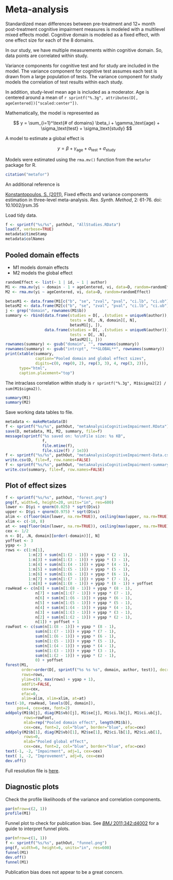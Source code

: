 # Meta-analysis

Standardized mean differences between pre-treatment and 12+ month post-treatment cognitive impairment measures is modeled with a multilevel mixed effects model.
Cognitive domain is modeled as a fixed effect, with one effect size for each of the 8 domains.

In our study, we have multiple measurements within cognitive domain.
So, data points are correlated within study.

Variance components for cognitive test and for study are included in the model.
The variance component for cognitive test assumes each test is drawn from a large population of tests.
The variance component for study models the correlation of test results within each study.

In addition, study-level mean age is included as a moderator.
Age is centered around a mean of `r sprintf("%.3g", attributes(D[, ageCentered])["scaled:center"])`.

Mathematically, the model is represented as

$$
y = \sum_{i=1}^\text{# of domains} \beta_i + \gamma_\text{age} + \sigma_\text{test} + \sigma_\text{study}
$$

A model to estimate a global effect is

$$
y = \beta + \gamma_\text{age} + \sigma_\text{test} + \sigma_\text{study}
$$

Models were estimated using the `rma.mv()` function from the `metafor` package for R.

```r
citation("metafor")
```

An additional reference is

[Konstantopoulos, S. (2011)](http://onlinelibrary.wiley.com/doi/10.1002/jrsm.35/abstract), Fixed effects and variance components estimation in three-level meta-analysis. *Res. Synth. Method*, 2: 61-76. doi: 10.1002/jrsm.35

Load tidy data.

```r
f <- sprintf("%s/%s", pathOut, "AllStudies.RData")
load(f, verbose=TRUE)
metadata$timeStamp
metadata$colNames
```


## Pooled domain effects

* M1 models domain effects
* M2 models the global effect

```r
randomEffect <- list(~ 1 | id, ~ 1 | author)
M1 <- rma.mv(yi ~ domain - 1 + ageCentered, vi, data=D, random=randomEffect, slab=slab)
M2 <- rma.mv(yi ~ ageCentered, vi, data=D, random=randomEffect)
```

```r
betasM1 <- data.frame(M1[c("b", "se", "zval", "pval", "ci.lb", "ci.ub")])
betasM2 <- data.frame(M2[c("b", "se", "zval", "pval", "ci.lb", "ci.ub")])
j <- grep("domain", rownames(M1$b))
summary <- rbind(data.frame(studies = D[, .(studies = uniqueN(author)), domain][, studies],
                            tests = D[, .N, domain][, N],
                            betasM1[j, ]),
                 data.frame(studies = D[, .(studies = uniqueN(author))][, studies],
                            tests = D[, .N],
                            betasM2[1, ]))
rownames(summary) <- gsub("domain", "", rownames(summary))
rownames(summary) <- gsub("intrcpt", "**GLOBAL**", rownames(summary))
print(xtable(summary,
             caption="Pooled domain and global effect sizes",
             digits=c(0, rep(0, 2), rep(3, 3), 4, rep(3, 2))),
      type="html",
      caption.placement="top")
```

The intraclass correlation within study is `r sprintf("%.3g", M1$sigma2[2] / sum(M1$sigma2))`.

```r
summary(M1)
summary(M2)
```

Save working data tables to file.

```r
metadata <- makeMetadata(D)
f <- sprintf("%s/%s", pathOut, "metaAnalysisCognitiveImpairment.RData")
save(D, metadata, M1, M2, summary, file=f)
message(sprintf("%s saved on: %s\nFile size: %s KB", 
                f,
                file.mtime(f),
                file.size(f) / 1e3))
f <- sprintf("%s/%s", pathOut, "metaAnalysisCognitiveImpairment-Data.csv")
write.csv(D, file=f, row.names=FALSE)
f <- sprintf("%s/%s", pathOut, "metaAnalysisCognitiveImpairment-summary.csv")
write.csv(summary, file=f, row.names=FALSE)
```


## Plot of effect sizes

```r
f <- sprintf("%s/%s", pathOut, "forest.png")
png(f, width=6, height=20, units="in", res=600)
lower <- D$yi + qnorm(0.025) * sqrt(D$vi)
upper <- D$yi + qnorm(0.975) * sqrt(D$vi)
alim <- c(floor(min(lower, na.rm=TRUE)), ceiling(max(upper, na.rm=TRUE)))
xlim <- c(-10, 8)
at <- seq(floor(min(lower, na.rm=TRUE)), ceiling(max(upper, na.rm=TRUE)), 1)
cex <- 1/2
n <- D[, .N, domain][order(-domain)][, N]
yoffset <- 3
ygap <- 3
rows <- c(1:n[1],
          1:n[2] + sum(n[1:(2 - 1)]) + ygap * (2 - 1),
          1:n[3] + sum(n[1:(3 - 1)]) + ygap * (3 - 1),
          1:n[4] + sum(n[1:(4 - 1)]) + ygap * (4 - 1),
          1:n[5] + sum(n[1:(5 - 1)]) + ygap * (5 - 1),
          1:n[6] + sum(n[1:(6 - 1)]) + ygap * (6 - 1),
          1:n[7] + sum(n[1:(7 - 1)]) + ygap * (7 - 1),
          1:n[8] + sum(n[1:(8 - 1)]) + ygap * (8 - 1)) + yoffset
rowHead <- c(n[8] + sum(n[1:(8 - 1)]) + ygap * (8 - 1),
             n[7] + sum(n[1:(7 - 1)]) + ygap * (7 - 1),
             n[6] + sum(n[1:(6 - 1)]) + ygap * (6 - 1),
             n[5] + sum(n[1:(5 - 1)]) + ygap * (5 - 1),
             n[4] + sum(n[1:(4 - 1)]) + ygap * (4 - 1),
             n[3] + sum(n[1:(3 - 1)]) + ygap * (3 - 1),
             n[2] + sum(n[1:(2 - 1)]) + ygap * (2 - 1),
             n[1]) + yoffset + 1
rowFoot <- c(sum(n[1:(8 - 1)]) + ygap * (8 - 1),
             sum(n[1:(7 - 1)]) + ygap * (7 - 1),
             sum(n[1:(6 - 1)]) + ygap * (6 - 1),
             sum(n[1:(5 - 1)]) + ygap * (5 - 1),
             sum(n[1:(4 - 1)]) + ygap * (4 - 1),
             sum(n[1:(3 - 1)]) + ygap * (3 - 1),
             sum(n[1:(2 - 1)]) + ygap * (2 - 1),
             0) + yoffset
forest(M1,
       order=order(D[, sprintf("%s %s %s", domain, author, test)], decreasing=TRUE),
       rows=rows,
       ylim=c(0, max(rows) + ygap + 1),
       addfit=FALSE,
       cex=cex,
       efac=0,
       alim=alim, xlim=xlim, at=at)
text(-10, rowHead, levels(D[, domain]),
     pos=4, cex=cex, font=2)
addpoly(M1$b[j], diag(M1$vb)[j], M1$se[j], M1$ci.lb[j], M1$ci.ub[j],
        rows=rowFoot,
        mlab=rep("Pooled domain effect", length(M1$b)),
        cex=cex, font=2, col="blue", border="blue", efac=cex)
addpoly(M2$b[1], diag(M2$vb)[1], M2$se[1], M2$ci.lb[1], M2$ci.ub[1],
        rows=0,
        mlab="Pooled global effect",
        cex=cex, font=2, col="blue", border="blue", efac=cex)
text(-1, -2, "Impairment", adj=1, cex=cex)
text( 1, -2, "Improvement", adj=0, cex=cex)
dev.off()
```

Full resolution file is [here](Output/forest.png).


## Diagnostic plots

Check the profile likelihoods of the variance and correlation components.

```r
par(mfrow=c(2, 1))
profile(M1)
```

Funnel plot to check for publication bias.
See [*BMJ* 2011;342:d4002](http://www.bmj.com/content/343/bmj.d4002) for a guide to interpret funnel plots.

```r
par(mfrow=c(1, 1))
f <- sprintf("%s/%s", pathOut, "funnel.png")
png(f, width=6, height=6, units="in", res=600)
funnel(M1)
dev.off()
funnel(M1)
```

Publication bias does not appear to be a great concern.
